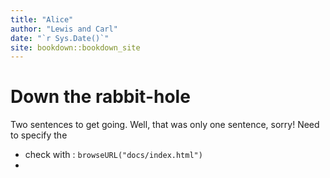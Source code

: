 ```yaml
--- 
title: "Alice"
author: "Lewis and Carl"
date: "`r Sys.Date()`"
site: bookdown::bookdown_site
---
```


# Down the rabbit-hole

Two sentences to get going. 
Well, that was only one sentence, sorry!
Need to specify the 

* check with : `browseURL("docs/index.html")`
* 